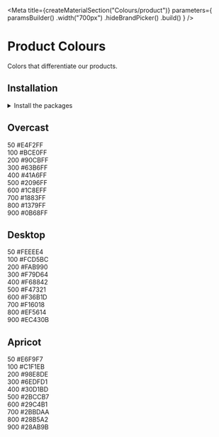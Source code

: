 
<Meta
    title={createMaterialSection("Colours/product")}
    parameters={
        paramsBuilder()
            .width("700px")
            .hideBrandPicker()
            .build()
    }
/>

# Product Colours

Colors that differentiate our products.

## Installation

<details><summary >Install the packages</summary>

Install from <a href={INSTALLATION_PAGE}>the React bundle</a> or as a single package:

```bash
npm install @orbit-ui/css-normalize @orbit-ui/tachyons @orbit-ui/foundation
```

</details>

## Overcast

<div className="mw7">
    <div className="pa4 bg-overcast-50 br4 br--top">
        <div className="flex justify-between">
            <span>50</span>
            <span>#E4F2FF</span>
        </div>
    </div>
    <div className="pa4 bg-overcast-100">
        <div className="flex justify-between">
            <span>100</span>
            <span>#BCE0FF</span>
        </div>
    </div>
    <div className="pa4 bg-overcast-200">
        <div className="flex justify-between">
            <span>200</span>
            <span>#90CBFF</span>
        </div>
    </div>
    <div className="pa4 bg-overcast-300">
        <div className="flex justify-between">
            <span>300</span>
            <span>#63B6FF</span>
        </div>
    </div>
    <div className="pa4 bg-overcast-400">
        <div className="flex justify-between">
            <span>400</span>
            <span>#41A6FF</span>
        </div>
    </div>
    <div className="pa4 bg-overcast-500">
        <div className="flex justify-between">
            <span>500</span>
            <span>#2096FF</span>
        </div>
    </div>
    <div className="pa4 bg-overcast-600">
        <div className="flex justify-between">
            <span>600</span>
            <span>#1C8EFF</span>
        </div>
    </div>
    <div className="pa4 bg-overcast-700">
        <div className="flex justify-between">
            <span>700</span>
            <span>#1883FF</span>
        </div>
    </div>
    <div className="pa4 bg-overcast-800 white">
        <div className="flex justify-between">
            <span>800</span>
            <span>#1379FF</span>
        </div>
    </div>
    <div className="pa4 br4 br--bottom bg-overcast-900 white">
        <div className="flex justify-between">
            <span>900</span>
            <span>#0B68FF</span>
        </div>
    </div>
</div>

## Desktop

<div className="mw7">
    <div className="pa4 bg-desktop-50 br4 br--top">
        <div className="flex justify-between">
            <span>50</span>
            <span>#FEEEE4</span>
        </div>
    </div>
    <div className="pa4 bg-desktop-100">
        <div className="flex justify-between">
            <span>100</span>
            <span>#FCD5BC</span>
        </div>
    </div>
    <div className="pa4 bg-desktop-200">
        <div className="flex justify-between">
            <span>200</span>
            <span>#FAB990</span>
        </div>
    </div>
    <div className="pa4 bg-desktop-300">
        <div className="flex justify-between">
            <span>300</span>
            <span>#F79D64</span>
        </div>
    </div>
    <div className="pa4 bg-desktop-400">
        <div className="flex justify-between">
            <span>400</span>
            <span>#F68842</span>
        </div>
    </div>
    <div className="pa4 bg-desktop-500">
        <div className="flex justify-between">
            <span>500</span>
            <span>#F47321</span>
        </div>
    </div>
    <div className="pa4 bg-desktop-600">
        <div className="flex justify-between">
            <span>600</span>
            <span>#F36B1D</span>
        </div>
    </div>
    <div className="pa4 bg-desktop-700">
        <div className="flex justify-between">
            <span>700</span>
            <span>#F16018</span>
        </div>
    </div>
    <div className="pa4 bg-desktop-800 white">
        <div className="flex justify-between">
            <span>800</span>
            <span>#EF5614</span>
        </div>
    </div>
    <div className="pa4 br4 br--bottom bg-desktop-900 white">
        <div className="flex justify-between">
            <span>900</span>
            <span>#EC430B</span>
        </div>
    </div>
</div>

## Apricot

<div className="mw7">
    <div className="pa4 bg-apricot-50 br4 br--top">
        <div className="flex justify-between">
            <span>50</span>
            <span>#E6F9F7</span>
        </div>
    </div>
    <div className="pa4 bg-apricot-100">
        <div className="flex justify-between">
            <span>100</span>
            <span>#C1F1EB</span>
        </div>
    </div>
    <div className="pa4 bg-apricot-200">
        <div className="flex justify-between">
            <span>200</span>
            <span>#98E8DE</span>
        </div>
    </div>
    <div className="pa4 bg-apricot-300">
        <div className="flex justify-between">
            <span>300</span>
            <span>#6EDFD1</span>
        </div>
    </div>
    <div className="pa4 bg-apricot-400">
        <div className="flex justify-between">
            <span>400</span>
            <span>#30D1BD</span>
        </div>
    </div>
    <div className="pa4 bg-apricot-500">
        <div className="flex justify-between">
            <span>500</span>
            <span>#2BCCB7</span>
        </div>
    </div>
    <div className="pa4 bg-apricot-600">
        <div className="flex justify-between">
            <span>600</span>
            <span>#29C4B1</span>
        </div>
    </div>
    <div className="pa4 bg-apricot-700">
        <div className="flex justify-between">
            <span>700</span>
            <span>#2BBDAA</span>
        </div>
    </div>
    <div className="pa4 bg-apricot-800 white">
        <div className="flex justify-between">
            <span>800</span>
            <span>#28B5A2</span>
        </div>
    </div>
    <div className="pa4 br4 br--bottom bg-apricot-900 white">
        <div className="flex justify-between">
            <span>900</span>
            <span>#28AB9B</span>
        </div>
    </div>
</div>
